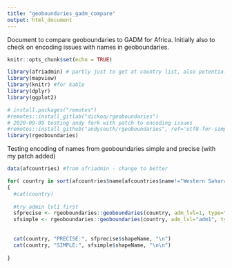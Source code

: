 ```yaml
---
title: "geoboundaries_gadm_compare"
output: html_document
---
```


Document to compare geoboundaries to GADM for Africa.
Initially also to check on encoding issues with names in geoboundaries.


```r
knitr::opts_chunk$set(echo = TRUE)

library(afriadmin) # partly just to get at country list, also potential to compare with other boundaries
library(mapview)
library(knitr) #for kable
library(dplyr)
library(ggplot2)

# install.packages("remotes")
#remotes::install_gitlab("dickoa/rgeoboundaries")
# 2020-09-09 testing andy fork with patch to encoding issues
#remotes::install_github("andysouth/rgeoboundaries", ref='utf8-for-simplified')
library(rgeoboundaries)

```


Testing encoding of names from geoboundaries simple and precise
(with my patch added)
```r

data(afcountries) #from afriadmin - change to better

for( country in sort(afcountries$name[afcountries$name!="Western Sahara"]))
{
  #cat(country)
  
  #try admin lvl1 first
  sfprecise <- rgeoboundaries::geoboundaries(country, adm_lvl=1, type="hpscu")
  sfsimple <- rgeoboundaries::geoboundaries(country, adm_lvl="adm1", type="sscu")
  
  
  cat(country, "PRECISE:", sfprecise$shapeName, "\n")
  cat(country, "SIMPLE:", sfsimple$shapeName, "\n\n")
  
}


```




